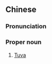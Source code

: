 {{also|图瓦}}
==Chinese==
{{zh-forms|s=图瓦}}

===Pronunciation===
{{zh-pron
|m=Túwǎ
|cat=pn
}}

===Proper noun===
{{zh-proper noun}}

# [[Tuva]] {{gloss|a republic of the Russian Federation}}